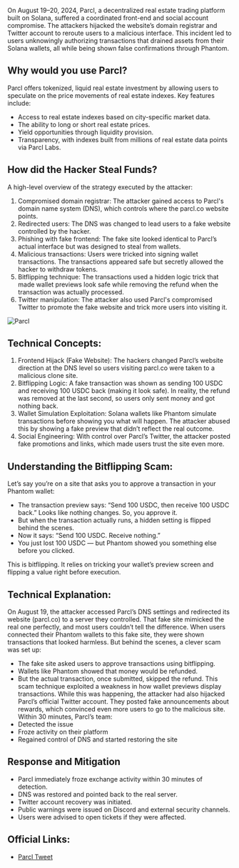 
<Cover
  src="/covers/parcl.png"
  alt="Parcl"
  caption="parcl.co"
/>

On August 19–20, 2024, Parcl, a decentralized real estate trading platform built on Solana, suffered a coordinated front-end and social account compromise. The attackers hijacked the website’s domain registrar and Twitter account to reroute users to a malicious interface. This incident led to users unknowingly authorizing transactions that drained assets from their Solana wallets, all while being shown false confirmations through Phantom.

## Why would you use Parcl?
Parcl offers tokenized, liquid real estate investment by allowing users to speculate on the price movements of real estate indexes. Key features include:
- Access to real estate indexes based on city-specific market data.
- The ability to long or short real estate prices.
- Yield opportunities through liquidity provision.
- Transparency, with indexes built from millions of real estate data points via Parcl Labs.

## How did the Hacker Steal Funds?
A high-level overview of the strategy executed by the attacker:
1. Compromised domain registrar: The attacker gained access to Parcl's domain name system (DNS), which controls where the parcl.co website points.
2. Redirected users: The DNS was changed to lead users to a fake website controlled by the hacker.
3. Phishing with fake frontend: The fake site looked identical to Parcl’s actual interface but was designed to steal from wallets.
4. Malicious transactions: Users were tricked into signing wallet transactions. The transactions appeared safe but secretly allowed the hacker to withdraw tokens.
5. Bitflipping technique: The transactions used a hidden logic trick that made wallet previews look safe while removing the refund when the transaction was actually processed.
6. Twitter manipulation: The attacker also used Parcl's compromised Twitter to promote the fake website and trick more users into visiting it.

<Image src="/content/parcl/parcl1.png" alt="Parcl" width={1000} height={1000} className='mx-auto'/>

## Technical Concepts:
1. Frontend Hijack (Fake Website): The hackers changed Parcl’s website direction at the DNS level so users visiting parcl.co were taken to a malicious clone site.
2. Bitflipping Logic: A fake transaction was shown as sending 100 USDC and receiving 100 USDC back (making it look safe). In reality, the refund was removed at the last second, so users only sent money and got nothing back.
3. Wallet Simulation Exploitation: Solana wallets like Phantom simulate transactions before showing you what will happen. The attacker abused this by showing a fake preview that didn’t reflect the real outcome.
4. Social Engineering: With control over Parcl’s Twitter, the attacker posted fake promotions and links, which made users trust the site even more.

## Understanding the Bitflipping Scam:
Let’s say you’re on a site that asks you to approve a transaction in your Phantom wallet:
- The transaction preview says: “Send 100 USDC, then receive 100 USDC back.” Looks like nothing changes. So, you approve it.
- But when the transaction actually runs, a hidden setting is flipped behind the scenes.
- Now it says: “Send 100 USDC. Receive nothing.”
- You just lost 100 USDC — but Phantom showed you something else before you clicked.

This is bitflipping. It relies on tricking your wallet’s preview screen and flipping a value right before execution.

## Technical Explanation:
On August 19, the attacker accessed Parcl’s DNS settings and redirected its website (parcl.co) to a server they controlled. That fake site mimicked the real one perfectly, and most users couldn’t tell the difference.
When users connected their Phantom wallets to this fake site, they were shown transactions that looked harmless. But behind the scenes, a clever scam was set up:
- The fake site asked users to approve transactions using bitflipping.
- Wallets like Phantom showed that money would be refunded.
- But the actual transaction, once submitted, skipped the refund.
This scam technique exploited a weakness in how wallet previews display transactions.
While this was happening, the attacker had also hijacked Parcl’s official Twitter account. They posted fake announcements about rewards, which convinced even more users to go to the malicious site.
Within 30 minutes, Parcl’s team:
- Detected the issue
- Froze activity on their platform
- Regained control of DNS and started restoring the site

## Response and Mitigation
- Parcl immediately froze exchange activity within 30 minutes of detection.
- DNS was restored and pointed back to the real server.
- Twitter account recovery was initiated.
- Public warnings were issued on Discord and external security channels.
- Users were advised to open tickets if they were affected.

## Official Links:
- [Parcl Tweet](https://x.com/parclhelp/status/1825658452427026806)

